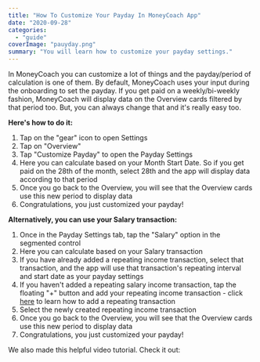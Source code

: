 ```yaml
---
title: "How To Customize Your Payday In MoneyCoach App"
date: "2020-09-28"
categories: 
  - "guide"
coverImage: "pauyday.png"
summary: "You will learn how to customize your payday settings."
---
```


In MoneyCoach you can customize a lot of things and the payday/period of calculation is one of them. By default, MoneyCoach uses your input during the onboarding to set the payday. If you get paid on a weekly/bi-weekly fashion, MoneyCoach will display data on the Overview cards filtered by that period too. But, you can always change that and it's really easy too.

**Here's how to do it:**

1. Tap on the "gear" icon to open Settings
2. Tap on "Overview"
3. Tap "Customize Payday" to open the Payday Settings
4. Here you can calculate based on your Month Start Date. So if you get paid on the 28th of the month, select 28th and the app will display data according to that period
5. Once you go back to the Overview, you will see that the Overview cards use this new period to display data
6. Congratulations, you just customized your payday!

**Alternatively, you can use your Salary transaction:**

1. Once in the Payday Settings tab, tap the "Salary" option in the segmented control
2. Here you can calculate based on your Salary transaction
3. If you have already added a repeating income transaction, select that transaction, and the app will use that transaction's repeating interval and start date as your payday settings
4. If you haven't added a repeating salary income transaction, tap the floating "+" button and add your repeating income transaction - click [here](/how-to-add-a-repeating-transaction-transfer/) to learn how to add a repeating transaction
5. Select the newly created repeating income transaction
6. Once you go back to the Overview, you will see that the Overview cards use this new period to display data
7. Congratulations, you just customized your payday!

We also made this helpful video tutorial. Check it out:

<YouTube url="https://youtu.be/mZ\_HFJ0XOoo" />
